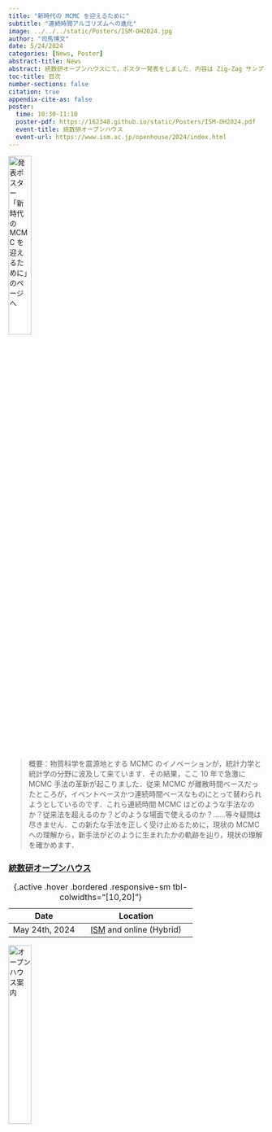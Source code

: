 ```yaml
---
title: "新時代の MCMC を迎えるために"
subtitle: "連続時間アルゴリズムへの進化"
image: ../../../static/Posters/ISM-OH2024.jpg
author: "司馬博文"
date: 5/24/2024
categories: [News, Poster]
abstract-title: News
abstract: 統数研オープンハウスにて，ポスター発表をしました．内容は Zig-Zag サンプラーという新たな連続時間 MCMC 手法を，少しでも身近に感じてもらえるように，歴史的変遷の中に位置付けて紹介しました．特に，メトロポリス・ヘイスティングス法 → その非対称化（リフティング） → Zig-Zag サンプラーという発展の軌跡を，シミュレーション結果を通じて説明しました．
toc-title: 目次
number-sections: false
citation: true
appendix-cite-as: false
poster:
  time: 10:30-11:10
  poster-pdf: https://162348.github.io/static/Posters/ISM-OH2024.pdf
  event-title: 統数研オープンハウス
  event-url: https://www.ism.ac.jp/openhouse/2024/index.html
---
```


[![発表ポスター「新時代の MCMC を迎えるために」のページへ](../../../static/Posters/ISM-OH2024.jpg){width=30%}](../Computation/MCMC.qmd)

> 概要：物質科学を震源地とする MCMC のイノベーションが，統計力学と統計学の分野に波及して来ています．その結果，ここ 10 年で急激に MCMC 手法の革新が起こりました．従来 MCMC が離散時間ベースだったところが，イベントベースかつ連続時間ベースなものにとって替わられようとしているのです．これら連続時間 MCMC はどのような手法なのか？従来法を超えるのか？どのような場面で使えるのか？……等々疑問は尽きません．この新たな手法を正しく受け止めるために，現状の MCMC への理解から，新手法がどのように生まれたかの軌跡を辿り，現状の理解を確かめます．

### [統数研オープンハウス](https://www.ism.ac.jp/openhouse/2024/index.html) {#sec-ISM-openhouse2024}

| Date | Location |
|:---:|:------:|
| May 24th, 2024 | [ISM](https://www.ism.ac.jp/access/index_j.html) and online (Hybrid) |

: {.active .hover .bordered .responsive-sm tbl-colwidths="[10,20]"}

[![オープンハウス案内](../../../static/Files/2024ポスター.jpg){width=30%}](https://www.ism.ac.jp/openhouse/2024/index.html)

